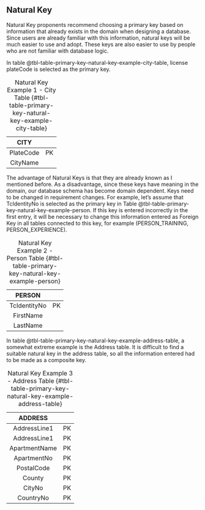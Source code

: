 ## Natural Key

Natural Key proponents recommend choosing a primary key based on information that already exists in the domain when designing a database. 
Since users are already familiar with this information, natural keys will be much easier to use and adopt. 
These keys are also easier to use by people who are not familiar with database logic. 


In table @tbl-table-primary-key-natural-key-example-city-table, license plateCode is selected as the primary key.


|   CITY    |    |
|:---------:|:--:|
| PlateCode | PK |
|  CityName |    |

: Natural Key Example 1 - City Table {#tbl-table-primary-key-natural-key-example-city-table}


The advantage of Natural Keys is that they are already known as I mentioned before. 
As a disadvantage, since these keys have meaning in the domain, our database schema has become domain dependent.
Keys need to be changed in requirement changes. 
For example, let's assume that TcIdentityNo is selected as the primary key in Table @tbl-table-primary-key-natural-key-example-person. 
If this key is entered incorrectly in the first entry, it will be necessary to change this information entered as Foreign Key in all tables connected to this key, for example (PERSON_TRAINING, PERSON_EXPERIENCE).



|    PERSON    |    |
|:------------:|:--:|
| TcIdentityNo | PK |
| FirstName    |    |
| LastName     |    |

: Natural Key Example 2 - Person Table {#tbl-table-primary-key-natural-key-example-person}

In table @tbl-table-primary-key-natural-key-example-address-table, a somewhat extreme example is the Address table. 
It is difficult to find a suitable natural key in the address table, so all the information entered had to be made as a composite key.



|     ADDRESS   |    |
|:-------------:|:--:|
| AddressLine1  | PK |
| AddressLine1  | PK |
| ApartmentName | PK |
| ApartmentNo   | PK |
| PostalCode    | PK |
| County        | PK |
| CityNo        | PK |
| CountryNo     | PK |

:  Natural Key Example 3 - Address Table {#tbl-table-primary-key-natural-key-example-address-table}






